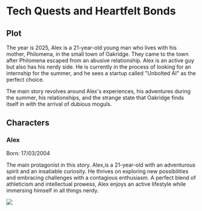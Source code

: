 # Tech Quests and Heartfelt Bonds

## Plot

The year is 2025, Alex is a 21-year-old young man who lives with his mother, Philomena, in the small town of Oakridge. They came to the town after Philomena escaped from an abusive relationship.
Alex is an active guy but also has his nerdy side. He is currently in the process of looking for an internship for the summer, and he sees a startup called "Unbolted AI" as the perfect choice.

The main story revolves around Alex's experiences, his adventures during the summer, his relationships, and the strange state that Oakridge finds itself in with the arrival of dubious moguls.



## Characters

### Alex
Born: 17/03/2004

The main protagonist in this story. Alex,is a 21-year-old with an adventurous spirit and an insatiable curiosity. He thrives on exploring new possibilities and embracing challenges with a contagious enthusiasm. A perfect blend of athleticism and intellectual prowess, Alex enjoys an active lifestyle while immersing himself in all things nerdy.

![](../public/alex.png)